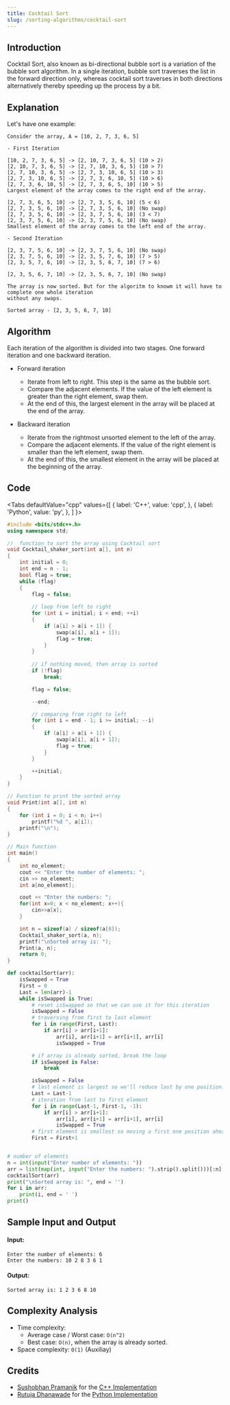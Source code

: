 ```yaml
---
title: Cocktail Sort
slug: /sorting-algorithms/cocktail-sort
---
```


## Introduction

Cocktail Sort, also known as bi-directional bubble sort is a variation of the bubble sort algorithm. In a single iteration, bubble sort traverses the list in the forward direction only, whereas cocktail sort traverses in both directions alternatively thereby speeding up the process by a bit.


## Explanation

Let's have one example: 

```
Consider the array, A = [10, 2, 7, 3, 6, 5]

- First Iteration

[10, 2, 7, 3, 6, 5] -> [2, 10, 7, 3, 6, 5] (10 > 2)
[2, 10, 7, 3, 6, 5] -> [2, 7, 10, 3, 6, 5] (10 > 7)
[2, 7, 10, 3, 6, 5] -> [2, 7, 3, 10, 6, 5] (10 > 3)
[2, 7, 3, 10, 6, 5] -> [2, 7, 3, 6, 10, 5] (10 > 6)
[2, 7, 3, 6, 10, 5] -> [2, 7, 3, 6, 5, 10] (10 > 5)
Largest element of the array comes to the right end of the array.

[2, 7, 3, 6, 5, 10] -> [2, 7, 3, 5, 6, 10] (5 < 6)
[2, 7, 3, 5, 6, 10] -> [2, 7, 3, 5, 6, 10] (No swap)
[2, 7, 3, 5, 6, 10] -> [2, 3, 7, 5, 6, 10] (3 < 7)
[2, 3, 7, 5, 6, 10] -> [2, 3, 7, 5, 6, 10] (No swap)
Smallest element of the array comes to the left end of the array.

- Second Iteration

[2, 3, 7, 5, 6, 10] -> [2, 3, 7, 5, 6, 10] (No swap)
[2, 3, 7, 5, 6, 10] -> [2, 3, 5, 7, 6, 10] (7 > 5)
[2, 3, 5, 7, 6, 10] -> [2, 3, 5, 6, 7, 10] (7 > 6)

[2, 3, 5, 6, 7, 10] -> [2, 3, 5, 6, 7, 10] (No swap)

The array is now sorted. But for the algoritm to knowm it will have to complete one whole iteration
without any swaps.

Sorted array - [2, 3, 5, 6, 7, 10]
```

## Algorithm

Each iteration of the algorithm is divided into two stages. One forward iteration and one backward iteration.

- Forward iteration
  - Iterate from left to right. This step is the same as the bubble sort.
  - Compare the adjacent elements. If the value of the left element is greater than the right element, swap them.
  - At the end of this, the largest element in the array will be placed at the end of the array.

- Backward iteration
  - Iterate from the rightmost unsorted element to the left of the array.
  - Compare the adjacent elements. If the value of the right element is smaller than the left element, swap them.
  - At the end of this, the smallest element in the array will be placed at the beginning of the array.

## Code


<Tabs
  defaultValue="cpp"
  values={[
    { label: 'C++', value: 'cpp', },
    { label: 'Python', value: 'py', },
  ]
}>
<TabItem value="cpp">

```cpp
#include <bits/stdc++.h>
using namespace std;

//  function to sort the array using Cocktail sort
void Cocktail_shaker_sort(int a[], int n)
{
	int initial = 0;
	int end = n - 1;
	bool flag = true;
	while (flag) 
	{
		flag = false;
		
		// loop from left to right
		for (int i = initial; i < end; ++i) 
		{
			if (a[i] > a[i + 1]) {
				swap(a[i], a[i + 1]);
				flag = true;
			}
		}
		
		// if nothing moved, then array is sorted
		if (!flag)
			break;

		flag = false;

		--end;

        // comparing from right to left
		for (int i = end - 1; i >= initial; --i) 
		{
			if (a[i] > a[i + 1]) {
				swap(a[i], a[i + 1]);
				flag = true;
			}
		}

		++initial;
	}
}

// Function to print the sorted array 
void Print(int a[], int n)
{
	for (int i = 0; i < n; i++)
		printf("%d ", a[i]);
	printf("\n");
}

// Main function
int main()
{
	int no_element;
	cout << "Enter the number of elements: "; 
  	cin >> no_element;
	int a[no_element];

	cout << "Enter the numbers: ";
	for(int x=0; x < no_element; x++){
		cin>>a[x];
	}

	int n = sizeof(a) / sizeof(a[0]);
	Cocktail_shaker_sort(a, n);
	printf("\nSorted array is: ");
	Print(a, n);
	return 0;
}
```

</TabItem>
<TabItem value="py">

```py
def cocktailSort(arr):
    isSwapped = True
    First = 0
    Last = len(arr)-1
    while isSwapped is True:
        # reset isSwapped so that we can use it for this iteration
        isSwapped = False
        # traversing from first to last element
        for i in range(First, Last):
            if arr[i] > arr[i+1]:
                arr[i], arr[i+1] = arr[i+1], arr[i]
                isSwapped = True

        # if array is already sorted, break the loop
        if isSwapped is False:
            break

        isSwapped = False
        # last element is largest so we'll reduce last by one position.
        Last = Last-1
        # iteration from last to first element
        for i in range(Last-1, First-1, -1):
            if arr[i] > arr[i+1]:
                arr[i], arr[i+1] = arr[i+1], arr[i]
                isSwapped = True
        # first element is smallest so moving a first one position ahead
        First = First+1


# number of elements
n = int(input("Enter number of elements: "))
arr = list(map(int, input("Enter the numbers: ").strip().split()))[:n]
cocktailSort(arr)
print("\nSorted array is: ", end = '')
for i in arr:
    print(i, end = ' ')
print()
```

</TabItem>
</Tabs>

## Sample Input and Output

#### Input:

```
Enter the number of elements: 6
Enter the numbers: 10 2 8 3 6 1
```

#### Output:

```
Sorted array is: 1 2 3 6 8 10
```

## Complexity Analysis

  - Time complexity: 
    - Average case / Worst case: `O(n^2)`
    - Best case: `O(n)`, when the array is already sorted.
  - Space complexity: `O(1)` (Auxiliay)

## Credits

  - [Sushobhan Pramanik](https://github.com/sahebsunny) for the [C++ Implementation](https://github.com/TesseractCoding/NeoAlgo/blob/master/C-Plus-Plus/sort/Cocktail_shaker_sort.cpp)
  - [Rutuja Dhanawade](https://github.com/rutujadhanawade) for the [Python Implementation](https://github.com/TesseractCoding/NeoAlgo/blob/master/Python/sort/cocktail_sort.py)
